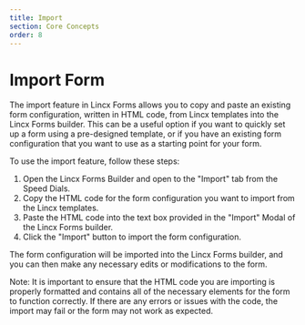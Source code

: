 ```yaml
---
title: Import
section: Core Concepts
order: 8
---
```


# Import Form



The import feature in Lincx Forms allows you to copy and paste an existing form configuration, written in HTML code, from Lincx templates into the Lincx Forms builder. This can be a useful option if you want to quickly set up a form using a pre-designed template, or if you have an existing form configuration that you want to use as a starting point for your form.

To use the import feature, follow these steps:

1. Open the Lincx Forms Builder and open to the "Import" tab from the Speed Dials.
2. Copy the HTML code for the form configuration you want to import from the Lincx templates.
3. Paste the HTML code into the text box provided in the "Import" Modal of the Lincx Forms builder.
4. Click the "Import" button to import the form configuration.

The form configuration will be imported into the Lincx Forms builder, and you can then make any necessary edits or modifications to the form.

Note: It is important to ensure that the HTML code you are importing is properly formatted and contains all of the necessary elements for the form to function correctly. If there are any errors or issues with the code, the import may fail or the form may not work as expected.
